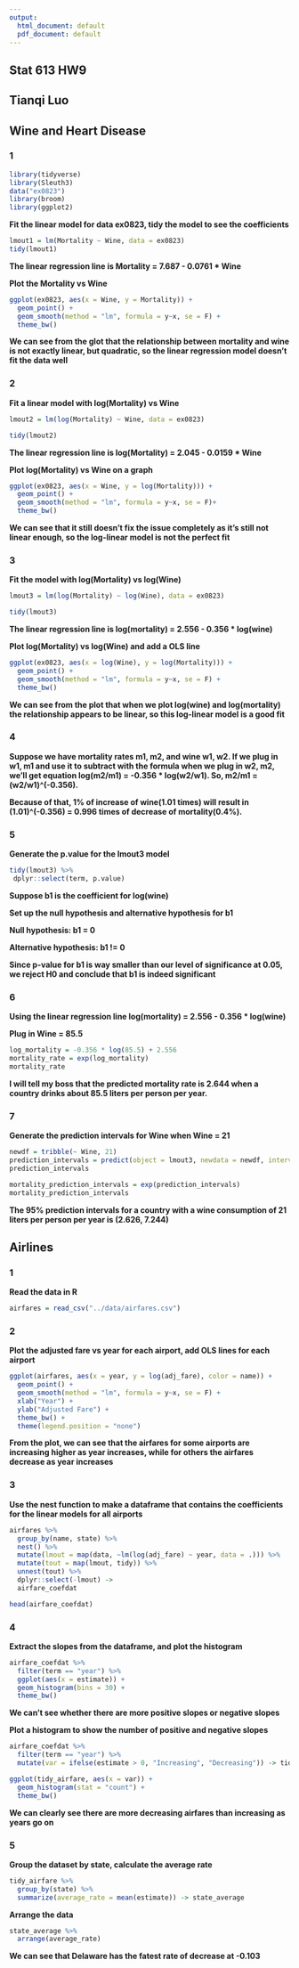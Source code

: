 ```yaml
---
output:
  html_document: default
  pdf_document: default
---
```


## Stat 613 HW9 ##

## Tianqi Luo ##

## Wine and Heart Disease ##

### 1 ###
```r
library(tidyverse)
library(Sleuth3)
data("ex0823")
library(broom)
library(ggplot2)
```


**Fit the linear model for data ex0823, tidy the model to see the coefficients**
```r
lmout1 = lm(Mortality ~ Wine, data = ex0823)
tidy(lmout1)
```

**The linear regression line is Mortality = 7.687 - 0.0761 * Wine**

**Plot the Mortality vs Wine**
```r
ggplot(ex0823, aes(x = Wine, y = Mortality)) + 
  geom_point() + 
  geom_smooth(method = "lm", formula = y~x, se = F) + 
  theme_bw()
```

**We can see from the glot that the relationship between mortality and wine is not exactly linear, but quadratic, so the linear regression model doesn't fit the data well**

### 2 ###

**Fit a linear model with log(Mortality) vs Wine**
```r
lmout2 = lm(log(Mortality) ~ Wine, data = ex0823)

tidy(lmout2)
```

**The linear regression line is log(Mortality) = 2.045 - 0.0159 * Wine **

**Plot log(Mortality) vs Wine on a graph**
```r
ggplot(ex0823, aes(x = Wine, y = log(Mortality))) + 
  geom_point() + 
  geom_smooth(method = "lm", formula = y~x, se = F)+ 
  theme_bw()
```

**We can see that it still doesn't fix the issue completely as it's still not linear enough, so the log-linear model is not the perfect fit**

### 3 ### 

**Fit the model with log(Mortality) vs log(Wine)**
```r
lmout3 = lm(log(Mortality) ~ log(Wine), data = ex0823) 

tidy(lmout3)
```

**The linear regression line is log(mortality) = 2.556 - 0.356 * log(wine)**

**Plot log(Mortality) vs log(Wine) and add a OLS line**
```r
ggplot(ex0823, aes(x = log(Wine), y = log(Mortality))) + 
  geom_point() + 
  geom_smooth(method = "lm", formula = y~x, se = F) + 
  theme_bw()
```

**We can see from the plot that when we plot log(wine) and log(mortality) the relationship appears to be linear, so this log-linear model is a good fit**


### 4 ###

**Suppose we have mortality rates m1, m2, and wine w1, w2. If we plug in w1, m1 and use it to subtract with the formula when we plug in w2, m2, we'll get equation log(m2/m1) = -0.356 * log(w2/w1). So, m2/m1 = (w2/w1)^(-0.356). **

**Because of that, 1% of increase of wine(1.01 times) will result in (1.01)^(-0.356) = 0.996 times of decrease of mortality(0.4%).**

### 5 ###

**Generate the p.value for the lmout3 model**
```r
tidy(lmout3) %>%
 dplyr::select(term, p.value)
```

**Suppose b1 is the coefficient for log(wine)**

**Set up the null hypothesis and alternative hypothesis for b1**

**Null hypothesis: b1 = 0**

**Alternative hypothesis: b1 != 0**

**Since p-value for b1 is way smaller than our level of significance at 0.05, we reject H0 and conclude that b1 is indeed significant**

### 6 ###

**Using the linear regression line log(mortality) = 2.556 - 0.356 * log(wine)**

**Plug in Wine = 85.5**
```r
log_mortality = -0.356 * log(85.5) + 2.556
mortality_rate = exp(log_mortality)
mortality_rate
```

**I will tell my boss that the predicted mortality rate is 2.644 when a country drinks about 85.5 liters per person per year.** 

### 7 ###

**Generate the prediction intervals for Wine when Wine = 21**
```r
newdf = tribble(~ Wine, 21)
prediction_intervals = predict(object = lmout3, newdata = newdf, interval = "prediction")
prediction_intervals
```

```r
mortality_prediction_intervals = exp(prediction_intervals)
mortality_prediction_intervals
```

**The 95% prediction intervals for a country with a wine consumption of 21 liters per person per year is (2.626, 7.244)**


## Airlines ##

### 1 ###

**Read the data in R**
```r
airfares = read_csv("../data/airfares.csv")
```

### 2 ###

**Plot the adjusted fare vs year for each airport, add OLS lines for each airport**
```r
ggplot(airfares, aes(x = year, y = log(adj_fare), color = name)) +   
  geom_point() + 
  geom_smooth(method = "lm", formula = y~x, se = F) + 
  xlab("Year") + 
  ylab("Adjusted Fare") + 
  theme_bw() + 
  theme(legend.position = "none")
```

**From the plot, we can see that the airfares for some airports are increasing higher as year increases, while for others the airfares decrease as year increases**


### 3 ###

**Use the nest function to make a dataframe that contains the coefficients for the linear models for all airports**
```r
airfares %>%
  group_by(name, state) %>%
  nest() %>%
  mutate(lmout = map(data, ~lm(log(adj_fare) ~ year, data = .))) %>%
  mutate(tout = map(lmout, tidy)) %>%
  unnest(tout) %>%
  dplyr::select(-lmout) ->
  airfare_coefdat
```


```r
head(airfare_coefdat)
```






### 4 ###


**Extract the slopes from the dataframe, and plot the histogram**
```r
airfare_coefdat %>%
  filter(term == "year") %>%
  ggplot(aes(x = estimate)) + 
  geom_histogram(bins = 30) +
  theme_bw() 
```

**We can't see whether there are more positive slopes or negative slopes**

**Plot a histogram to show the number of positive and negative slopes**
```r
airfare_coefdat %>%
  filter(term == "year") %>%
  mutate(var = ifelse(estimate > 0, "Increasing", "Decreasing")) -> tidy_airfare

ggplot(tidy_airfare, aes(x = var)) + 
  geom_histogram(stat = "count") + 
  theme_bw()
```

**We can clearly see there are more decreasing airfares than increasing as years go on**

### 5 ###

**Group the dataset by state, calculate the average rate**
```r
tidy_airfare %>%
  group_by(state) %>%
  summarize(average_rate = mean(estimate)) -> state_average
```


**Arrange the data**
```r
state_average %>%
  arrange(average_rate)
```

**We can see that Delaware has the fatest rate of decrease at -0.103**

